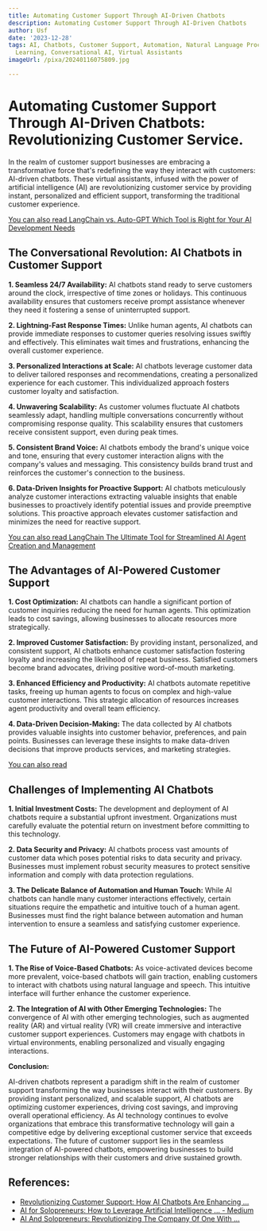 ```yaml
---
title: Automating Customer Support Through AI-Driven Chatbots
description: Automating Customer Support Through AI-Driven Chatbots
author: Usf
date: '2023-12-28'
tags: AI, Chatbots, Customer Support, Automation, Natural Language Processing, Machine
  Learning, Conversational AI, Virtual Assistants
imageUrl: /pixa/20240116075809.jpg

---
```

# Automating Customer  Support  Through AI-Driven Chatbots: Revolutionizing Customer Service.

In the realm of customer support businesses are embracing a transformative force that's redefining the  way they interact  with customers: AI-driven chatbots. These virtual assistants, infused with the power of artificial intelligence (AI) are  revolutionizing customer service by providing instant, personalized and efficient  support, transforming the traditional customer  experience.

[You can also read LangChain  vs. Auto-GPT Which Tool is Right for Your AI Development Needs](LangChain%20vs.%20Auto-GPT%20Which%20Tool%20is%20Right%20for%20Your%20AI%20Development%20Needs)


## The Conversational Revolution: AI Chatbots in Customer Support

**1. Seamless 24/7 Availability:** AI chatbots stand ready to serve customers around the clock, irrespective of time zones or  holidays. This continuous availability ensures that customers receive prompt assistance whenever they need it fostering a sense of uninterrupted support.

**2. Lightning-Fast Response Times:** Unlike human agents, AI chatbots can provide immediate responses to customer queries resolving issues swiftly and  effectively. This eliminates wait times and frustrations, enhancing the overall customer  experience.

**3. Personalized Interactions  at Scale:** AI chatbots leverage customer data to deliver tailored responses and recommendations, creating a personalized experience for each customer. This individualized  approach fosters customer loyalty and satisfaction.

**4. Unwavering  Scalability:** As customer volumes fluctuate AI chatbots seamlessly adapt, handling  multiple conversations concurrently without compromising response quality. This scalability ensures that customers receive consistent support, even during peak times.

**5. Consistent Brand Voice:** AI chatbots embody the brand's unique  voice and tone,  ensuring that every customer interaction aligns with the company's  values and messaging. This consistency builds brand trust and reinforces the customer's connection to the business.

**6. Data-Driven Insights for Proactive Support:** AI chatbots  meticulously analyze customer interactions extracting valuable insights that enable businesses to proactively identify potential issues and provide preemptive solutions. This proactive approach elevates customer satisfaction and minimizes  the  need for reactive support.

[You can  also read LangChain The Ultimate Tool for Streamlined AI Agent Creation and Management](LangChain%20The%20Ultimate%20Tool%20for%20Streamlined%20AI%20Agent%20Creation%20and%20Management)


## The Advantages of AI-Powered Customer Support

**1. Cost Optimization:** AI  chatbots can handle a significant portion of customer inquiries reducing the need for human agents. This  optimization leads to  cost savings, allowing businesses to allocate  resources more strategically.

**2. Improved Customer Satisfaction:** By providing instant,  personalized, and consistent support, AI  chatbots  enhance customer satisfaction fostering loyalty and increasing the likelihood of repeat business. Satisfied customers become brand advocates, driving positive word-of-mouth marketing.

**3. Enhanced  Efficiency and Productivity:** AI chatbots automate repetitive tasks, freeing up human  agents to focus on complex and high-value customer interactions. This strategic allocation of resources increases agent productivity and  overall team efficiency.

**4. Data-Driven Decision-Making:** The data collected  by AI chatbots provides valuable insights into customer behavior, preferences, and pain points. Businesses can leverage  these  insights to make data-driven decisions that improve products services, and marketing strategies.

[You can also read ]()


##  Challenges of  Implementing  AI  Chatbots

**1.  Initial Investment Costs:** The development and deployment of AI  chatbots require a substantial upfront investment. Organizations  must carefully evaluate the potential return on investment before committing to this technology.

**2. Data Security  and  Privacy:** AI chatbots process vast amounts of customer data which  poses potential risks to data security and privacy. Businesses must implement robust security  measures  to protect  sensitive information and comply with data protection regulations.

**3. The Delicate Balance of  Automation and Human  Touch:** While AI chatbots can handle many customer interactions effectively,  certain situations require the empathetic and intuitive touch of a human agent. Businesses must  find  the right balance between automation and human intervention to ensure a seamless and satisfying customer experience.

## The Future of AI-Powered Customer Support

**1. The Rise of Voice-Based Chatbots:**  As voice-activated devices  become  more prevalent, voice-based  chatbots  will gain traction, enabling customers to interact with  chatbots using natural language and speech. This intuitive interface will further enhance the customer experience.

**2. The Integration of AI with Other  Emerging Technologies:** The convergence of AI with other emerging technologies, such as augmented reality (AR) and virtual reality (VR) will create immersive and  interactive customer support experiences. Customers may engage with chatbots in virtual environments, enabling personalized and visually  engaging interactions.

**Conclusion:**

AI-driven chatbots represent a paradigm shift in the  realm of customer support transforming the way businesses interact  with their customers. By providing instant personalized, and scalable support, AI chatbots are optimizing  customer experiences, driving cost savings, and improving overall operational efficiency.  As  AI technology continues  to evolve organizations that embrace this transformative technology will gain a competitive edge  by delivering exceptional customer service that exceeds expectations. The future of customer support lies in the seamless  integration of AI-powered  chatbots, empowering businesses to build stronger  relationships with their customers and drive  sustained growth.

## References:
- [Revolutionizing Customer Support: How AI Chatbots Are Enhancing ...](https://www.linkedin.com/pulse/revolutionizing-customer-support-how-ai-chatbots-enhancing-nagar)
- [AI for Solopreneurs: How to Leverage Artificial Intelligence ... - Medium](https://medium.com/@Nontechpreneur/ai-for-solopreneurs-how-to-leverage-artificial-intelligence-to-supercharge-your-business-2b11301b2f7d)
- [AI And Solopreneurs: Revolutionizing The Company Of One With ...](https://manson.space/blog/ai-and-solopreneurs/)
